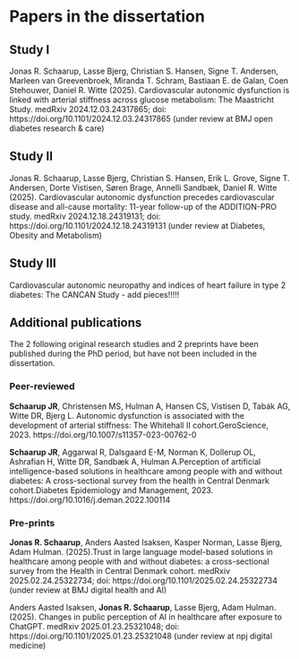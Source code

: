 # Papers in the dissertation {#sec-linked-papers .unnumbered}

## Study I

Jonas R. Schaarup, Lasse Bjerg, Christian S. Hansen, Signe T. Andersen, Marleen van Greevenbroek, Miranda T. Schram, Bastiaan E. de Galan, Coen Stehouwer, Daniel R. Witte (2025). Cardiovascular autonomic dysfunction is linked with arterial stiffness across glucose metabolism: The Maastricht Study. medRxiv 2024.12.03.24317865; doi: https://doi.org/10.1101/2024.12.03.24317865 (under review at BMJ open diabetes research & care)

## Study II

Jonas R. Schaarup, Lasse Bjerg, Christian S. Hansen, Erik L. Grove, Signe T. Andersen, Dorte Vistisen, Søren Brage, Annelli Sandbæk, Daniel R. Witte (2025). Cardiovascular autonomic dysfunction precedes cardiovascular disease and all-cause mortality: 11-year follow-up of the ADDITION-PRO study. medRxiv 2024.12.18.24319131; doi: https://doi.org/10.1101/2024.12.18.24319131 (under review at Diabetes, Obesity and Metabolism)

## Study III

Cardiovascular autonomic neuropathy and indices of heart failure in type 2 diabetes: The CANCAN Study - add pieces!!!!!

\newpage

## Additional publications

The 2 following original research studies and 2 preprints have been published during the PhD period, but have not been included in the dissertation.

### Peer-reviewed

**Schaarup JR**, Christensen MS, Hulman A, Hansen CS, Vistisen D, Tabák AG, Witte DR, Bjerg L. Autonomic dysfunction is associated with the development of arterial stiffness: The Whitehall II cohort.GeroScience, 2023. https://doi.org/10.1007/s11357-023-00762-0

**Schaarup JR**, Aggarwal R, Dalsgaard E-M, Norman K, Dollerup OL, Ashrafian H, Witte DR, Sandbæk A, Hulman A.Perception of artificial intelligence-based solutions in healthcare among people with and without diabetes: A cross-sectional survey from the health in Central Denmark cohort.Diabetes Epidemiology and Management, 2023. https://doi.org/10.1016/j.deman.2022.100114

### Pre-prints

**Jonas R. Schaarup**, Anders Aasted Isaksen, Kasper Norman, Lasse Bjerg, Adam Hulman. (2025).Trust in large language model-based solutions in healthcare among people with and without diabetes: a cross-sectional survey from the Health in Central Denmark cohort. medRxiv 2025.02.24.25322734; doi: https://doi.org/10.1101/2025.02.24.25322734 (under review at BMJ digital health and AI)

Anders Aasted Isaksen, **Jonas R. Schaarup**, Lasse Bjerg, Adam Hulman. (2025). Changes in public perception of AI in healthcare after exposure to ChatGPT. medRxiv 2025.01.23.25321048; doi: https://doi.org/10.1101/2025.01.23.25321048 (under review at npj digital medicine)


```{=tex}
\newpage

{\let\clearpage\relax \tableofcontents} 

\listoffigures

\listoftables
```
